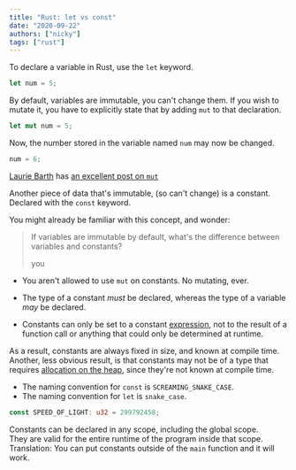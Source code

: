 ```yaml
---
title: "Rust: let vs const"
date: "2020-09-22"
authors: ["nicky"]
tags: ["rust"]
---
```


To declare a variable in Rust, use the `let` keyword.

```rust
let num = 5;
```

By default, variables are immutable, you can't change them.
If you wish to mutate it, you have to explicitly state that by adding `mut` to that declaration.

```rust
let mut num = 5;
```

Now, the number stored in the variable named `num` may now be changed.

```rust
num = 6;
```

<Aside>

[Laurie Barth](https://twitter.com/laurieontech) has [an excellent post on `mut`](https://laurieontech.com/posts/rust-mut/)

</Aside>

Another piece of data that's immutable, (so can't change) is a constant.
Declared with the `const` keyword.

You might already be familiar with this concept, and wonder:

> If variables are immutable by default, what's the difference between variables and constants?
>
> <footer>you</footer>

- You aren't allowed to use `mut` on constants. No mutating, ever.

- The type of a constant _must_ be declared, whereas the type of a variable _may_ be declared.

- Constants can only be set to a constant [expression](/garden/rust-expression-statement), not to the result of a function call or anything that could only be determined at runtime.

As a result, constants are always fixed in size, and known at compile time.  
Another, less obvious result, is that constants may not be of a type that requires [allocation on the heap](/garden/rust-stack-heap), since they're not known at compile time.

- The naming convention for `const` is `SCREAMING_SNAKE_CASE`.
- The naming convention for `let` is `snake_case`.

```rust
const SPEED_OF_LIGHT: u32 = 299792458;
```

Constants can be declared in any scope, including the global scope.  
They are valid for the entire runtime of the program inside that scope.  
Translation: You can put constants outside of the `main` function and it will work.
